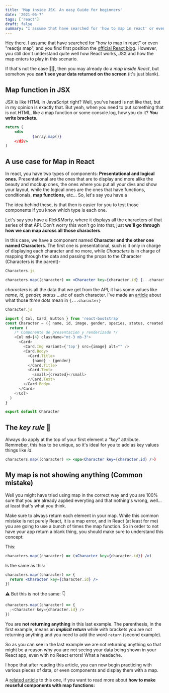 ```yaml
---
title: 'Map inside JSX. An easy Guide for beginners'
date: '2021-06-7'
tags: ['react']
draft: false
summary: "I assume that have searched for 'how to map in react' or even 'reactjs map', and you find first position the official React blog. However, you still don't understand quite well how React works, JSX and how the map enters to play in this scenario."
---
```


Hey there. I assume that have searched for "how to map in react" or even "reactjs map", and you find first position the [official React blog](https://reactjs.org/docs/lists-and-keys.html). However, you still don't understand quite well how React works, JSX and how the map enters to play in this scenario.

If that's not the case ☝🏻, then you may already do a _map inside React_, but somehow you **can't see your data returned on the screen** (it's just blank).

## Map function in JSX

JSX is like HTML in JavaScript right? Well, you've heard is not like that, but in my opinion is exactly that. But yeah, when you need to put something that is not HTML, like a map function or some console.log, how you do it? **You write brackets**.

```jsx
return (
	<div
			{array.map()}
	</div>
)

```

## A use case for Map in React

In react, you have two types of components: **Presentational and logical ones.** Presentational are the ones that are to display and more alike the beauty and mockup ones, the ones where you put all your divs and show your layout, while the logical ones are the ones that have functions, conditionals, **map functions,** etc... So, let's say you have a

The idea behind these, is that then is easier for you to test those components if you know which type is each one.

Let's say you have a Rick&Morty, where it displays all the characters of that series of that API. Don't worry this won't go into that, just **we'll go through how we can map across all those characters**.

In this case, we have a component named **Character and the other one named Characters**. The first one is presentational, such is it only in charge of displaying each character and no more, while _Characters_ is in charge of mapping through the data and passing the props to the Character (Characters is the parent)-

```jsx
Characters.js
```

```jsx
characters.map((character) => <Character key={character.id} {...character} />)
```

_characters_ is all the data that we get from the API, it has some values like _name, id, gender, status_ ...etc of each character.
I've made an [article](/blog/what-are-three-dots) about what those _three dots_ mean in `{...character}`

```jsx
Character.js
```

```js {1, 3-4} showLineNumbers
import { Col, Card, Button } from 'react-bootstrap'
const Character = ({ name, id, image, gender, species, status, created }) => {
  return (
    /* Componente de presentacion y renderizado */
    <Col md={4} className="mt-3 mb-3">
      <Card>
        <Card.Img variant={'top'} src={image} alt="" />
        <Card.Body>
          <Card.Title>
            {name} - {gender}
          </Card.Title>
          <Card.Text>
            <small>{created}</small>
          </Card.Text>
        </Card.Body>
      </Card>
    </Col>
  )
}

export default Character
```

## The _key rule_ 🔑

Always do apply at the top of your first element a _"key"_ attribute. Remmeber, this has to be unique, so it's ideal for you to add as key values things like _id_.

```jsx
characters.map((character) => <spa<Character key={character.id} />)
```

## My map is not showing anything (Common mistake)

Well you might have tried using map in the correct way and you are 100% sure that you are already applied everyting and that nothing's wrong, well... at least that's what you think.

Make sure to always return each element in your map. While this common mistake is not purely React, it is a map error, and in React (at least for me) you are going to use a bunch of times the map function. So in order to not have your app return a blank thing, you should make sure to understand this concept:

This:

```jsx
characters.map((character) => (<Character key={character.id}) />)
```

Is the same as this:

```jsx
characters.map((character) => {
  return <Character key={character.id} />
})
```

⚠️ But this is not the same: 👇

```jsx
characters.map((character) => {
  ;<Character key={character.id} />
})
```

You are **not returning anything** in this last example. The parenthesis, in the first example, means an **_implicit return_** while with brackets you are not returning anything and you need to add the word `return` (second example).

So as you can see in the last example we are not returning anything so that might be a reason why you are not seeing your data being shown in your React app, even with no React errors! What a headache.

I hope that after reading this article, you can now begin practicing with various pieces of data, or even components and display them with a map.

A [related article](/blog/make-a-component-reusable) to this one, if you want to read more about **how to make reuseful components with map functions:**
